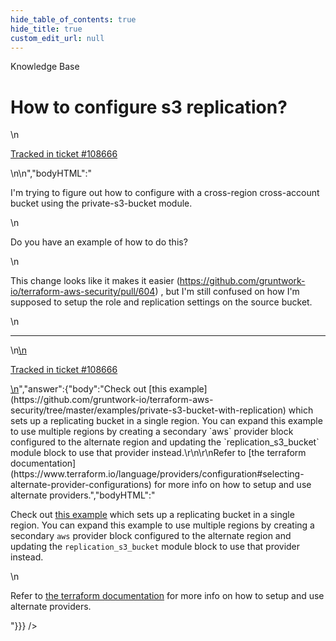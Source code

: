 ```yaml
---
hide_table_of_contents: true
hide_title: true
custom_edit_url: null
---
```



<head>
  <link rel="canonical" href="https://github.com/gruntwork-io/knowledge-base/discussions/436" />
</head>

<CenterLayout>
<span className="searchCategory">Knowledge Base</span>
<h1>How to configure s3 replication?</h1>
<GitHub discussion={{"id":"D_kwDOF8slf84APpON","number":436,"author":{"login":"aleclerc-sonrai"},"title":"How to configure s3 replication?","body":"\nI'm trying to figure out how to configure with a cross-region cross-account bucket using the private-s3-bucket module.\r\n\r\nDo you have an example of how to do this? \r\n\r\nThis change looks like it makes it easier (https://github.com/gruntwork-io/terraform-aws-security/pull/604) , but I'm still confused on how I'm supposed to setup the role and replication settings on the source bucket.\n\n---\n\n<ins datetime=\"2022-05-26T14:44:41Z\">\n  <p><a href=\"https://support.gruntwork.io/hc/requests/108666\">Tracked in ticket #108666</a></p>\n</ins>\n","bodyHTML":"<p dir=\"auto\">I'm trying to figure out how to configure with a cross-region cross-account bucket using the private-s3-bucket module.</p>\n<p dir=\"auto\">Do you have an example of how to do this?</p>\n<p dir=\"auto\">This change looks like it makes it easier (<a href=\"https://github.com/gruntwork-io/terraform-aws-security/pull/604\">https://github.com/gruntwork-io/terraform-aws-security/pull/604</a>) , but I'm still confused on how I'm supposed to setup the role and replication settings on the source bucket.</p>\n<hr>\n<ins datetime=\"2022-05-26T14:44:41Z\">\n  <p dir=\"auto\"><a href=\"https://support.gruntwork.io/hc/requests/108666\" rel=\"nofollow\">Tracked in ticket #108666</a></p>\n</ins>","answer":{"body":"Check out [this example](https://github.com/gruntwork-io/terraform-aws-security/tree/master/examples/private-s3-bucket-with-replication) which sets up a replicating bucket in a single region. You can expand this example to use multiple regions by creating a secondary `aws` provider block configured to the alternate region and updating the `replication_s3_bucket` module block to use that provider instead.\r\n\r\nRefer to [the terraform documentation](https://www.terraform.io/language/providers/configuration#selecting-alternate-provider-configurations) for more info on how to setup and use alternate providers.","bodyHTML":"<p dir=\"auto\">Check out <a href=\"https://github.com/gruntwork-io/terraform-aws-security/tree/master/examples/private-s3-bucket-with-replication\">this example</a> which sets up a replicating bucket in a single region. You can expand this example to use multiple regions by creating a secondary <code class=\"notranslate\">aws</code> provider block configured to the alternate region and updating the <code class=\"notranslate\">replication_s3_bucket</code> module block to use that provider instead.</p>\n<p dir=\"auto\">Refer to <a href=\"https://www.terraform.io/language/providers/configuration#selecting-alternate-provider-configurations\" rel=\"nofollow\">the terraform documentation</a> for more info on how to setup and use alternate providers.</p>"}}} />

</CenterLayout>
  

<!-- ##DOCS-SOURCER-START
{
  "sourcePlugin": "github-discussions",
  "hash": "b89a02a43c89db2cd7d74d0ca832901e"
}
##DOCS-SOURCER-END -->
